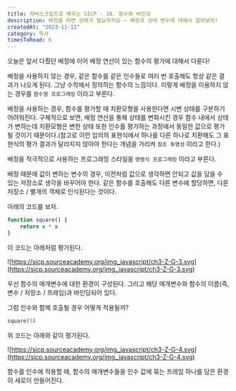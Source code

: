 ```yaml
---
title: 자바스크립트로 배우는 SICP - 18. 함수와 바인딩
description: 배정을 하면 상태가 필요하지요 ~ 배정과 상태 변수에 대해서 알아보자!
createdAt: "2023-11-11"
category: 독서
timesToRead: 6
---
```

오늘은 앞서 다뤘던 배정에 이어 배정 연산이 있는 함수의 평가에 대해서 다룬다!

배정을 사용하지 않는 경우, 같은 함수를 같은 인수들로 여러 번 호출해도 항상 같은 결과가 나오게 된다. 그냥 수학에서 정의하는 함수의 느낌이다. 이렇게 배정을 이용하지 않는 경우를 `함수형 프로그래밍` 이라고 부른다.

배정을 사용하는 경우, 함수를 평가할 때 치환모형을 사용한다면 시변 상태를 구분하기 어려워진다. 구체적으로 보면, 배정 연산을 통해 상태를 변화시킨 경우 함수 내에서 상태가 변하는데 치환모형은 변한 상태 또한 인수를 평가하는 과정에서 동일한 값으로 평가될 것이기 때문이다.(참고로 이런 임의의 표현식에서 하나를 다른 하나로 치환해도 그 표현식의 평가 결과가 달라지지 않아야 한다는 개념을 가리켜 `참조 투명성` 이라고 한다.)

배정을 적극적으로 사용하는 프로그래밍 스타일을 `명령식 프로그래밍` 이라고 부른다.

배정 때문에 값이 변하는 변수의 경우, 이전처럼 값으로 생각하면 안되고 값을 담을 수 있는 저장소로 생각을 바꾸어야 한다. 같은 함수를 호출해도 다른 변수에 할당하면, 다른 저장소 / 별개의 객체로 인식된다는 것이다.

아래의 코드를 보자.

```jsx
function square() {
	return x * x
}
```

이 코드는 아래처럼 평가된다.

![https://sicp.sourceacademy.org/img_javascript/ch3-Z-G-3.svg](https://sicp.sourceacademy.org/img_javascript/ch3-Z-G-3.svg)

우선 함수의 매개변수에 대한 환경이 구성된다. 그리고 해당 매개변수와 함수의 이름(즉, 변수 /  저장소 / 프레임)과 바인딩되어 있다.

그럼 인수와 함께 호출될 경우 어떻게 적용될까?

```jsx
square(5)
```

위 코드는 아래와 같이 평가된다.

![https://sicp.sourceacademy.org/img_javascript/ch3-Z-G-4.svg](https://sicp.sourceacademy.org/img_javascript/ch3-Z-G-4.svg)

함수를 인수에 적용할 때, 함수의 매개변수들을 인수 값에 묶는 프레임 하나를 담은 환경이 새로이 만들어진다.